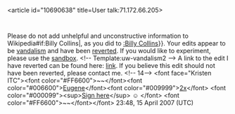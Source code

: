 <article id="10690638" title=User talk:71.172.66.205>
	<talkpage id="10690638" title="User talk:71.172.66.205">
{{{icon|[[Image:Information.svg|25px|left]] }}}Please do not add unhelpful and unconstructive information to Wikipedia{{{{{subst|}}}#if:Billy Collins|, as you did to [[:Billy Collins]]}}. Your edits appear to be [[Wikipedia:Vandalism|vandalism]] and have been [[Help:Reverting|reverted]]. If you would like to experiment, please use the [[Wikipedia:Sandbox|sandbox]]. {{{2|Thank you.}}}&lt;!-- Template:uw-vandalism2 --&gt; A link to the edit I have reverted can be found here: [http://en.wikipedia.org/w/index.php?title=Billy_Collins&amp;diff=next&amp;oldid=121835912 link]. If you believe this edit should not have been reverted, please contact me. &lt;!-- 14--&gt; &lt;font face=&quot;Kristen ITC&quot;&gt;&lt;font color=&quot;#FF6600&quot;&gt;~~&lt;/font&gt;&lt;font color=&quot;#006600&quot;&gt;[[User:Eugene2x|Eugene]]&lt;/font&gt;&lt;font color=&quot;#009999&quot;&gt;[[User talk:Eugene2x|2x]]&lt;/font&gt; &lt;font color=&quot;#000099&quot;&gt;&lt;sup&gt;[[User:Eugene2x/Autographs|Sign here]]&lt;/sup&gt; ☺ &lt;/font&gt; &lt;font color=&quot;#FF6600&quot;&gt;~~&lt;/font&gt;&lt;/font&gt; 23:48, 15 April 2007 (UTC)
	</talkpage>
</article>